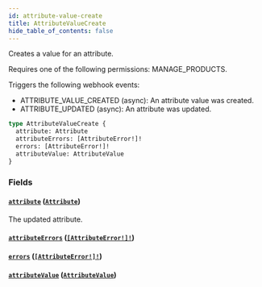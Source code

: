 ```yaml
---
id: attribute-value-create
title: AttributeValueCreate
hide_table_of_contents: false
---
```


Creates a value for an attribute.

Requires one of the following permissions: MANAGE_PRODUCTS.

Triggers the following webhook events:

- ATTRIBUTE_VALUE_CREATED (async): An attribute value was created.
- ATTRIBUTE_UPDATED (async): An attribute was updated.

```graphql
type AttributeValueCreate {
  attribute: Attribute
  attributeErrors: [AttributeError!]!
  errors: [AttributeError!]!
  attributeValue: AttributeValue
}
```

### Fields

#### [`attribute`](#) ([`Attribute`](../../../developer/api-reference/objects/attribute))

The updated attribute.

#### [`attributeErrors`](#) ([`[AttributeError!]!`](../../../developer/api-reference/objects/attribute-error))

#### [`errors`](#) ([`[AttributeError!]!`](../../../developer/api-reference/objects/attribute-error))

#### [`attributeValue`](#) ([`AttributeValue`](../../../developer/api-reference/objects/attribute-value))
